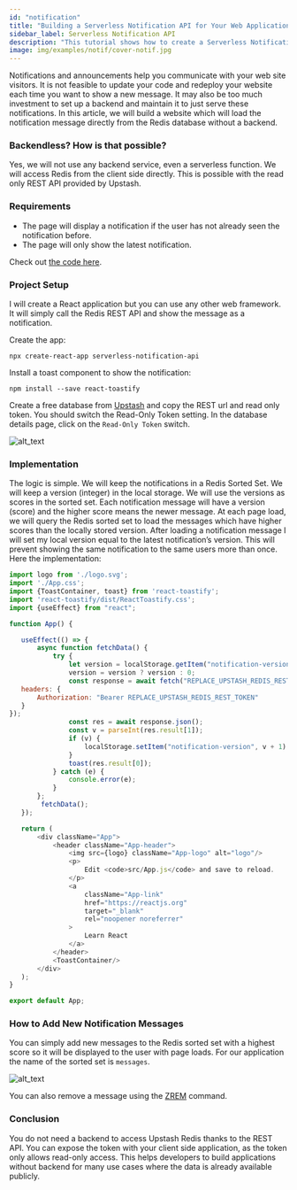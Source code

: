 ```yaml
---
id: "notification"
title: "Building a Serverless Notification API for Your Web Application with Redis"
sidebar_label: Serverless Notification API
description: "This tutorial shows how to create a Serverless Notification API for Your Web Application with Redis."
image: img/examples/notif/cover-notif.jpg
---
```



Notifications and announcements help you communicate with your web site visitors. It is not feasible to update your code and redeploy your website each time you want to show a new message. It may also be too much investment to set up a backend and maintain it to just serve these notifications. In this article, we will build a website which will load the notification message directly from the Redis database without a backend.


### Backendless? How is that possible?

Yes, we will not use any backend service, even a serverless function. We will access Redis from the client side directly. This is possible with the read only REST API provided by Upstash.


### Requirements



* The page will display a notification if the user has not already seen the notification before.
* The page will only show the latest notification.

Check out [the code here](https://github.com/upstash/examples/tree/master/serverless-notification-api).


### Project Setup

I will create a React application but you can use any other web framework. It will simply call the Redis REST API and show the message as a notification.

Create the app:
```shell
npx create-react-app serverless-notification-api
```

Install a toast component to show the notification:
```shell
npm install --save react-toastify
```


Create a free database from [Upstash](https://console.upstash.com/) and copy the REST url and read only token. You should switch the Read-Only Token setting. In the database details page, click on the `Read-Only Token` switch.


![alt_text](/img/examples/restapi.png "Rest Api")

### Implementation

The logic is simple. We will keep the notifications in a Redis Sorted Set. We will keep a version (integer) in the local storage. We will use the versions as scores in the sorted set. Each notification message will have a version (score) and the higher score means the newer message. At each page load, we will query the Redis sorted set to load the messages which have higher scores than the locally stored version. After loading a notification message I will set my local version equal to the latest notification’s version. This will prevent showing the same notification to the same users more than once. Here the implementation:


```javascript
import logo from './logo.svg';
import './App.css';
import {ToastContainer, toast} from 'react-toastify';
import 'react-toastify/dist/ReactToastify.css';
import {useEffect} from "react";

function App() {

   useEffect(() => {
       async function fetchData() {
           try {
               let version = localStorage.getItem("notification-version");
               version = version ? version : 0;
               const response = await fetch("REPLACE_UPSTASH_REDIS_REST_URL/zrevrangebyscore/messages/+inf/" + version + "/WITHSCORES/LIMIT/0/1", {
   headers: {
       Authorization: "Bearer REPLACE_UPSTASH_REDIS_REST_TOKEN"
   }
});
               const res = await response.json();
               const v = parseInt(res.result[1]);
               if (v) {
                   localStorage.setItem("notification-version", v + 1)
               }
               toast(res.result[0]);
           } catch (e) {
               console.error(e);
           }
       };
        fetchData();
   });

   return (
       <div className="App">
           <header className="App-header">
               <img src={logo} className="App-logo" alt="logo"/>
               <p>
                   Edit <code>src/App.js</code> and save to reload.
               </p>
               <a
                   className="App-link"
                   href="https://reactjs.org"
                   target="_blank"
                   rel="noopener noreferrer"
               >
                   Learn React
               </a>
           </header>
           <ToastContainer/>
       </div>
   );
}

export default App;
```



### How to Add New Notification Messages

You can simply add new messages to the Redis sorted set with a highest score so it will be displayed to the user with page loads. For our application the name of the sorted set is `messages`.

![alt_text](/img/examples/notif/cli.png "cli")


You can also remove a message using the [ZREM](https://redis.io/commands/zrem) command.


### Conclusion

You do not need a backend to access Upstash Redis thanks to the REST API. You can expose the token with your client side application, as the token only allows read-only access. This helps developers to build applications without backend for many use cases where the data is already available publicly.

